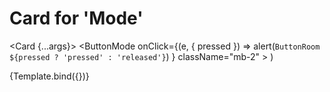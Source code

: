 
<Meta title="Card" component={Card} decorators={decorators} />

# Card for 'Mode'

  <Card {...args}>
    <ButtonMode
      onClick={(e, { pressed }) =>
        alert(`ButtonRoom ${pressed ? 'pressed' : 'released'}`)
      }
      className="mb-2"
    >
      <IconSnowflake className="fill-white" />
    </ButtonMode>
  </Card>
)

<Canvas withToolbar>
  <Story
    name="Card for \'Mode\'"
    args={{
      title: 'Cool air',
      label: 'On',
    }}
  >
    {Template.bind({})}
  </Story>
</Canvas>

<ArgsTable of={Card} />
